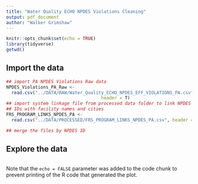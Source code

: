 ```yaml
---
title: "Water Quality ECHO NPDES Violations Cleaning"
output: pdf_document
author: "Walker Grimshaw"
---
```


```r
knitr::opts_chunk$set(echo = TRUE)
library(tidyverse)
getwd()
```

## Import the data

```r
## import PA NPDES Violations Raw data
NPDES_Violations_PA_Raw <-
  read.csv("../DATA/RAW/Water_Quality_ECHO_NPDES_EFF_VIOLATIONS_PA.csv",
                                    header = T) 
## import system linkage file from processed data folder to link NPDES
## IDs with facility names and cities
FRS_PROGRAM_LINKS_NPDES_PA <-
  read.csv("../DATA/PROCESSED/FRS_PROGRAM_LINKS_NPDES_PA.csv", header = T)

## merge the files by NPDES ID
```

## Explore the data

```r

```

Note that the `echo = FALSE` parameter was added to the code chunk to prevent printing of the R code that generated the plot.
